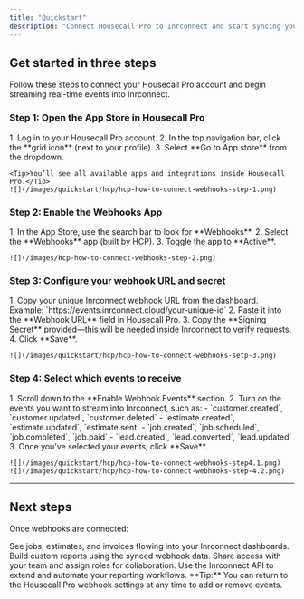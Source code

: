 ```yaml
---
title: "Quickstart"
description: "Connect Housecall Pro to Inrconnect and start syncing your data"
---
```


## Get started in three steps

Follow these steps to connect your Housecall Pro account and begin streaming real-time events into Inrconnect.

### Step 1: Open the App Store in Housecall Pro

<AccordionGroup>
  <Accordion icon="apps" title="Go to the App Store">
    1. Log in to your Housecall Pro account.  
    2. In the top navigation bar, click the **grid icon** (next to your profile).  
    3. Select **Go to App store** from the dropdown.  

    <Tip>You’ll see all available apps and integrations inside Housecall Pro.</Tip>
    ![](/images/quickstart/hcp/hcp-how-to-connect-webhooks-step-1.png)
  </Accordion>
</AccordionGroup>

### Step 2: Enable the Webhooks App

<AccordionGroup>
  <Accordion icon="plug" title="Search and activate Webhooks">
    1. In the App Store, use the search bar to look for **Webhooks**.  
    2. Select the **Webhooks** app (built by HCP).  
    3. Toggle the app to **Active**.  

    ![](/images/hcp-how-to-connect-webhooks-step-2.png)
  </Accordion>
</AccordionGroup>

### Step 3: Configure your webhook URL and secret

<AccordionGroup>
  <Accordion icon="link" title="Add your Inrconnect webhook URL">
    1. Copy your unique Inrconnect webhook URL from the dashboard.  
       Example: `https://events.inrconnect.cloud/your-unique-id`  
    2. Paste it into the **Webhook URL** field in Housecall Pro.  
    3. Copy the **Signing Secret** provided—this will be needed inside Inrconnect to verify requests.  
    4. Click **Save**.  

    ![](/images/quickstart/hcp/hcp-how-to-connect-webhooks-setp-3.png)
  </Accordion>
</AccordionGroup>

### Step 4: Select which events to receive

<AccordionGroup>
  <Accordion icon="list-check" title="Enable webhook events">
    1. Scroll down to the **Enable Webhook Events** section.  
    2. Turn on the events you want to stream into Inrconnect, such as:  
       - `customer.created`, `customer.updated`, `customer.deleted`  
       - `estimate.created`, `estimate.updated`, `estimate.sent`  
       - `job.created`, `job.scheduled`, `job.completed`, `job.paid`  
       - `lead.created`, `lead.converted`, `lead.updated`  
    3. Once you’ve selected your events, click **Save**.  

    ![](/images/quickstart/hcp/hcp-how-to-connect-webhooks-step4.1.png)  
    ![](/images/quickstart/hcp/hcp-how-to-connect-webhooks-step-4.2.png)
  </Accordion>
</AccordionGroup>

---

## Next steps

Once webhooks are connected:

<CardGroup cols={2}>

<Card title="View synced data" icon="chart-simple" href="/dashboards">
  See jobs, estimates, and invoices flowing into your Inrconnect dashboards.
</Card>

<Card title="Configure reports" icon="file-lines" href="/reports">
  Build custom reports using the synced webhook data.
</Card>

<Card title="Invite your team" icon="users" href="/organizations">
  Share access with your team and assign roles for collaboration.
</Card>

<Card title="Explore API" icon="terminal" href="/api-reference/introduction">
  Use the Inrconnect API to extend and automate your reporting workflows.
</Card>

</CardGroup>

<Note>
  **Tip:** You can return to the Housecall Pro webhook settings at any time to add or remove events.
</Note>